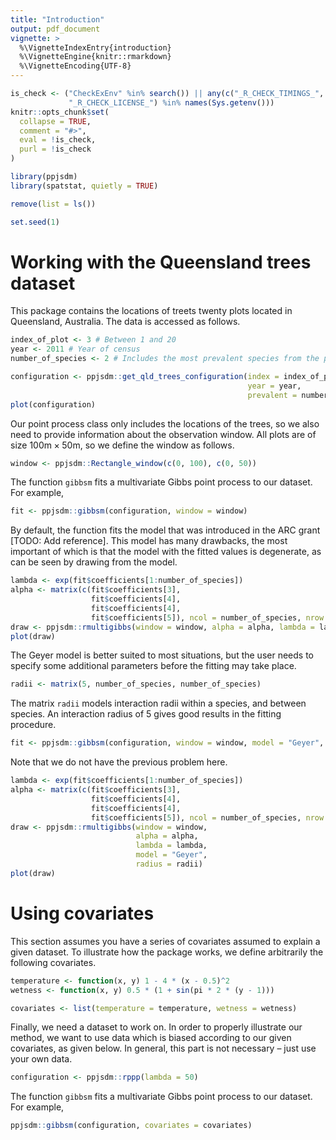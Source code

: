 ```yaml
---
title: "Introduction"
output: pdf_document
vignette: >
  %\VignetteIndexEntry{introduction}
  %\VignetteEngine{knitr::rmarkdown}
  %\VignetteEncoding{UTF-8}
---
```


```r
is_check <- ("CheckExEnv" %in% search()) || any(c("_R_CHECK_TIMINGS_",
             "_R_CHECK_LICENSE_") %in% names(Sys.getenv()))
knitr::opts_chunk$set(
  collapse = TRUE,
  comment = "#>",
  eval = !is_check,
  purl = !is_check
)
```

```r
library(ppjsdm)
library(spatstat, quietly = TRUE)

remove(list = ls())

set.seed(1)
```

# Working with the Queensland trees dataset

This package contains the locations of treets twenty plots located in Queensland, Australia.
The data is accessed as follows.

```r
index_of_plot <- 3 # Between 1 and 20
year <- 2011 # Year of census
number_of_species <- 2 # Includes the most prevalent species from the plot

configuration <- ppjsdm::get_qld_trees_configuration(index = index_of_plot, 
                                                     year = year, 
                                                     prevalent = number_of_species)
plot(configuration)
```

Our point process class only includes the locations of the trees, so we also need to provide information about the observation window.
All plots are of size $100\mathrm{m}\times50\mathrm{m}$, so we define the window as follows.

```r
window <- ppjsdm::Rectangle_window(c(0, 100), c(0, 50))
```

The function `gibbsm` fits a multivariate Gibbs point process to our dataset.
For example,

```r
fit <- ppjsdm::gibbsm(configuration, window = window)
```

By default, the function fits the model that was introduced in the ARC grant [TODO: Add reference].
This model has many drawbacks, the most important of which is that the model with the fitted values is degenerate, as can be seen by drawing from the model.

```r
lambda <- exp(fit$coefficients[1:number_of_species])
alpha <- matrix(c(fit$coefficients[3], 
                  fit$coefficients[4], 
                  fit$coefficients[4], 
                  fit$coefficients[5]), ncol = number_of_species, nrow = number_of_species)
draw <- ppjsdm::rmultigibbs(window = window, alpha = alpha, lambda = lambda)
plot(draw)
```

The Geyer model is better suited to most situations, but the user needs to specify some additional parameters before the fitting may take place.

```r
radii <- matrix(5, number_of_species, number_of_species)
```

The matrix `radii` models interaction radii within a species, and between species.
An interaction radius of $5$ gives good results in the fitting procedure.

```r
fit <- ppjsdm::gibbsm(configuration, window = window, model = "Geyer", radius = radii)
```

Note that we do not have the previous problem here.

```r
lambda <- exp(fit$coefficients[1:number_of_species])
alpha <- matrix(c(fit$coefficients[3], 
                  fit$coefficients[4], 
                  fit$coefficients[4], 
                  fit$coefficients[5]), ncol = number_of_species, nrow = number_of_species)
draw <- ppjsdm::rmultigibbs(window = window, 
                            alpha = alpha, 
                            lambda = lambda,
                            model = "Geyer", 
                            radius = radii)
plot(draw)
```

# Using covariates

This section assumes you have a series of covariates assumed to explain a given dataset. 
To illustrate how the package works, we define arbitrarily the following covariates.

```r
temperature <- function(x, y) 1 - 4 * (x - 0.5)^2
wetness <- function(x, y) 0.5 * (1 + sin(pi * 2 * (y - 1)))

covariates <- list(temperature = temperature, wetness = wetness)
```

Finally, we need a dataset to work on.
In order to properly illustrate our method, we want to use data which is biased according to our given covariates, as given below.
In general, this part is not necessary -- just use your own data.

```r
configuration <- ppjsdm::rppp(lambda = 50)
```

The function `gibbsm` fits a multivariate Gibbs point process to our dataset.
For example,

```r
ppjsdm::gibbsm(configuration, covariates = covariates)
```

